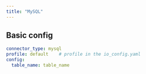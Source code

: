 ```yaml
---
title: "MySQL"
---
```


## Basic config

```yaml
connector_type: mysql
profile: default    # profile in the io_config.yaml
config:
  table_name: table_name
```
